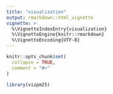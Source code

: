 ```yaml
---
title: "visualization"
output: rmarkdown::html_vignette
vignette: >
  %\VignetteIndexEntry{visualization}
  %\VignetteEngine{knitr::rmarkdown}
  %\VignetteEncoding{UTF-8}
---
```


```r
knitr::opts_chunk$set(
  collapse = TRUE,
  comment = "#>"
)
```

```r
library(vizpm25)
```
